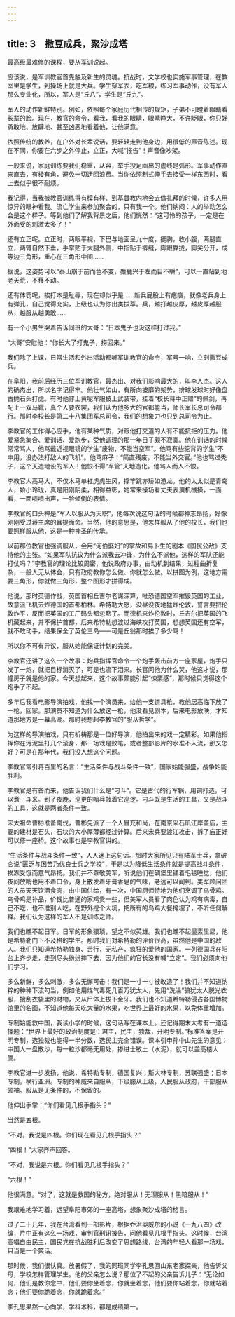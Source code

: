 ```yaml
---
---
---
```

title: 3　撒豆成兵，聚沙成塔
---

最高级最难修的课程，要从军训说起。

应该说，是军训教官首先触及新生的灵魂。抗战时，文学校也实施军事管理，在教室里是学生，到操场上就是大兵。学生穿军衣，吃军粮，练习军事动作，没有军人那么专业化，所以，军人是“丘八”，学生是“丘九”。

军人的动作新鲜特别。例如，依照每个家庭历代相传的规矩，子弟不可瞪着眼睛看长辈的脸。现在，教官的命令，看我，看我的眼睛，眼睛睁大，不许眨眼，你只好勇敢地、放肆地、甚至凶恶地看着他，让他满意。

依照传统的教养，在户外对长辈说话，要轻轻走到他身边，用很低的声音陈述。现在不同，你要在六步之外停止，立正，大喊“报告”！声音像吵架。

一般来说，家庭训练要我们稳重，从容，举手投足画出的虚线是弧形。军事动作直来直去，有棱有角，避免一切迂回浪费。当你依照制式伸手去接受一样东西时，看上去似乎很不耐烦。

我记得，当我被教官训练得有模有样、到基督教内地会去做礼拜的时候，许多人用惊异的眼神看我。流亡学生来参加聚会的，只有我一个。他们纳闷：人的举动怎么会是这个样子。等到他们了解我背景之后，他们恍然：“这可怜的孩子，一定是在外面受的刺激太多了！”

还有立正呢。立正时，两眼平视，下巴与地面呈九十度，挺胸，收小腹，两腿直立，两臂自然下垂，手掌贴于大腿外侧，中指贴于裤缝，脚跟靠拢，脚尖分开，成等边三角形，重心在三角形中间……

据说，这姿势可以“泰山崩于前而色不变，麋鹿兴于左而目不瞬”，可以一直站到地老天荒，不移不动。

还有体罚呢，挨打本是耻辱，现在却似乎是……新兵屁股上有疤痕，就像老兵身上有弹孔，自己觉得充实，上级也认为你出类拔萃。兵，越打越皮厚，越皮厚越服从，越服从越勇敢……

有一个小男生哭着告诉同班的大哥：“日本鬼子也没这样打过我。”

“大哥”安慰他：“你长大了打鬼子，捞回来。”

我们除了上课，日常生活和外出活动都听军训教官的命令，军号一响，立刻撒豆成兵。

在阜阳，我前后经历三位军训教官，最杰出、对我们影响最大的，叫李人杰。这人的确杰出，所以名字记得牢。他壮气如山，有所向披靡的架势，排球发球时好像盘古抛石头打虎。有时他穿上黄呢军服披上武装带，挂着“校长蒋中正赠”的佩剑，再配上一双马靴，真个人要衣裳，我们认为他多大的官都能当，师长军长总司令都行。那时李校长是第二十八集团军总司令，我们的想象力也只到总司令为止。

李教官的工作得心应手，他有某种气质，对跟他打交道的人有不能抗拒的压力。他爱紧急集合、爱训话、爱跑步，受他调理的那一年日子颇不寂寞。他在训话的时候常常骂人，他骂戴近视眼镜的学生“废物，不能当空军”。他骂有些驼背的学生“不中用，没办法打敌人的飞机”。他骂麻子：“简直残废，不能当外交官。”他也骂过秃子，这个天造地设的军人！他恨不得“军管”天地造化。他骂人而人不恨。

李教官人高马大，不仅木马单杠虎虎生风，撑竿跳亦矫如游龙。他的太太似是青岛人，娇小玲珑，真是阳刚阴柔，相得益彰，她常来操场看丈夫表演机械操，一面看，一面啧啧出声，一脸倾倒的表情。

李教官的口头禅是“军人以服从为天职”，他每次说这句话的时候都神志昂扬，好像刚刚受过蒋主席的耳提面命。当然，他的意思是，他怎样服从了他的校长，我们也要照样服从他，这是一种神圣的传承。

以前那位教官也强调服从，会用“河伯娶妇”的掌故和易卜生的剧本《国民公敌》支持他的主张。“如果军队抗议为什么派我去冲锋，为什么不派他，这样的军队还能打仗吗？”李教官的理论比较周密，他说政府办事，由动机到结果，过程曲折复杂，一般人无从体会，只有政府教你怎么做、你就怎么做。以拼图为例，这地方需要三角形，你就做三角形，整个图形才拼得成。

他说，那时英德作战，英国首相丘吉尔老谋深算，唯恐德国空军摧毁英国的工业，故意派飞机去炸德国的首都柏林。希特勒大怒，没昼没夜地猛炸伦敦，誓言要把伦敦炸平，反而把英国的工厂码头都忽略了。而德机来炸伦敦时，丘吉尔把英国的飞机藏起来，并不保护首都，后来希特勒想渡过海峡攻打英国，想想英国还有空军，就不敢动手，结果保全了英伦三岛——可是丘翁那时挨了多少骂！

所以你不可有异议，服从始能保证计划的完美。

李教官还讲了这么一个故事：炮兵指挥官命令一个炮手轰击前方一座家屋，炮手只发了一炮，就把目标消灭了，可是也流下泪来。长官问他为什么哭，他这才说，那幢房子就是他的家。今天想起来，这个故事颇能引起“悚栗感”，那时候只觉得这个炮手了不起。

多年后我看电影导演拍戏，他找一个演员来，给他一支道具枪，教他居高临下放了一枪，回家。那演员不知道为什么放这一枪，他没看见剧本，后来电影放映，才知道那地方是一幕高潮。那时我想起李教官的“服从哲学”。

为这样的导演拍戏，只有祈祷那是一位好导演，他拍出来的戏一定精彩。如果他指挥你在污泥里打几个滚身，那一场戏是败笔，或者整部影片的水准不入流，那又怎好？可是在那年代，我们没人想这个问题。

李教官常引蒋百里的名言：“生活条件与战斗条件一致”，国家始能强盛，战争始能胜利。

李教官是有备而来，他告诉我们什么是“刁斗”。它是古代的行军锅，用铜打造，可以煮一斗米。到了夜晚，巡更的哨兵敲着它巡逻。刁斗既是生活的工具，又是战斗的工具，这就是两者条件一致。

宋太祖命曹彬准备南伐，曹彬先派了一个人冒充和尚，在南京采石矶江岸盖庙，主要的建材是石头，石块的大小厚薄都经过计算。后来宋兵要渡江攻击，拆了庙正好可以修一座桥。这个故事也是李教官讲的。

“生活条件与战斗条件一致”，人人迷上这句话。那时大家所见只有陆军士兵，拿破仑说“匮乏与困苦乃优良士兵之学校”，于是以为降低生活条件就是提高战斗条件，挨冻受饿而意气昂扬。我们并不尊敬美军，听说他们在碉堡里铺着毛毯睡觉，他们夜间放哨也用不着口令，身上散发着牙膏香皂的气味，老远可以闻到。美军顾问团的人员天天饮酒食肉，由中国供给，有一次，中国厨师特地为他们烹调了乌骨鸡。乌骨鸡是补品，价钱比普通的家鸡贵一些，但美军人员看了肉色认为鸡有病毒，自己不吃，也不准别人吃，在野外挖个大坑，把所有的乌鸡大餐掩埋了，不听任何解释。我们认为这样的军人不是训练之师。

我们也瞧不起日军。日军的形象猥琐，望之不似英雄。我们也瞧不起墨索里尼，他是希特勒门下不及格的学生。那时我们对希特勒的评价很高，虽然他是中国的敌人。我们只知道希特勒独身、苦行，无私产，疯狂的爱他的国家。一列德国兵在阳台上齐步走，走到尽头纷纷摔下去，因为他们的官长没有喊“立定”。我们必须向他们学习。

多么新鲜，多么刺激，多么无懈可击！我们是一寸一寸被改造了！我们并不知道纳粹的种种下流勾当，例如他用煤气毒死几百万犹太人，先用“洗澡”骗犹太人脱光衣服，搜刮衣袋里的财物，又从尸体上拔下金牙。我们也不知道希特勒侵占各国博物馆里的名画，不知道他每天吃大量的水果，吃世界上最好的水果，以免体重增加。

专制始能救中国，我读小学的时候，这句话写在课本上。还记得期末大考有一道选择题：“世界上最好的政治制度是：君主，民主，独裁，开明专制。”标准答案是开明专制，选独裁也能得一半分数，选民主完全错误。课本引申孙中山先生的意见：中国人一盘散沙，每一粒沙都毫无用处，掺进士敏土（水泥），就可以盖高楼大厦。

李教官进一步发扬，他说，希特勒专制，德国复兴；斯大林专制，苏联强盛；日本专制，横行亚洲。专制的神威来自服从，下级服从上级，人民服从政府，干部服从领袖。服从是无条件的，不保留的。

他伸出手掌：“你们看见几根手指头？”

当然是五根。

“不对，我说是四根。你们现在看见几根手指头？”

“四根！”大家齐声回答。

“不对，我说是六根。你们看见几根手指头？”

“六根！”

他很满意。“对了，这就是救国的秘方，绝对服从！无理服从！黑暗服从！”

我艰难地学习着，远望阜阳市郊的一座高塔，想象聚沙成塔的格言。

过了二十几年，我在台湾看到一部影片，根据乔治奥威尔的小说《一九八四》改编，片中正有这么一场戏，审判官刑讯被告，问他看见几根手指头。这时候，台湾高唱自由民主，国民党在抗战胜利后改变了思想路线，台湾的年轻人看那一场戏，只当是一个笑话。

那时候，我们很认真。放暑假了，我的同班同学李孔思回山东老家探亲，他告诉父母，学校怎样管理学生。他的父亲怎么说？那位了不起的父亲告诉儿子：“无论如何，他们是教你念书，他们要你坐着念，你就坐着念，他们要你站着念，你就站着念；他们要你跪着念，你就跪着念。”

李孔思果然一心向学，学科术科，都是成绩第一。